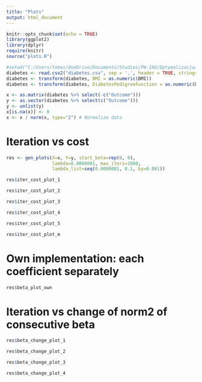 ```yaml
---
title: "Plots"
output: html_document
---
```


```r
knitr::opts_chunk$set(echo = TRUE)
library(ggplot2)
library(dplyr)
require(knitr)
source("plots.R")
```

```r
#setwd("C:/Users/tomas/OneDrive/Documents/Studies/PW-IAD/Optymalizacja/")
diabetes <- read.csv2("diabetes.csv", sep = ',', header = TRUE, stringsAsFactors = FALSE)
diabetes <- transform(diabetes, BMI = as.numeric(BMI))
diabetes <- transform(diabetes, DiabetesPedigreeFunction = as.numeric(DiabetesPedigreeFunction))

x <- as.matrix(diabetes %>% select(-c("Outcome")))
y <- as.vector(diabetes %>% select(c("Outcome")))
y <- unlist(y)
x[is.na(x)] <- 0
x <- x / norm(x, type="2") # Normalize data
```

# Iteration vs cost

```r
res <- gen_plots(X=x, Y=y, start_beta=rep(0, 8),
                 lambda=0.0000001, max_iters=1000,
                 lambda_list=seq(0.0000001, 0.1, by=0.001))
```

```r
res$iter_cost_plot_1
```

```r
res$iter_cost_plot_2
```

```r
res$iter_cost_plot_3
```

```r
res$iter_cost_plot_4
```

```r
res$iter_cost_plot_5
```

```r
res$iter_cost_plot_m
```

# Own implementation: each coefficient separately

```r
res$beta_plot_own
```


# Iteration vs change of norm2 of consecutive beta

```r
res$beta_change_plot_1
```

```r
res$beta_change_plot_2
```

```r
res$beta_change_plot_3
```

```r
res$beta_change_plot_4
```



